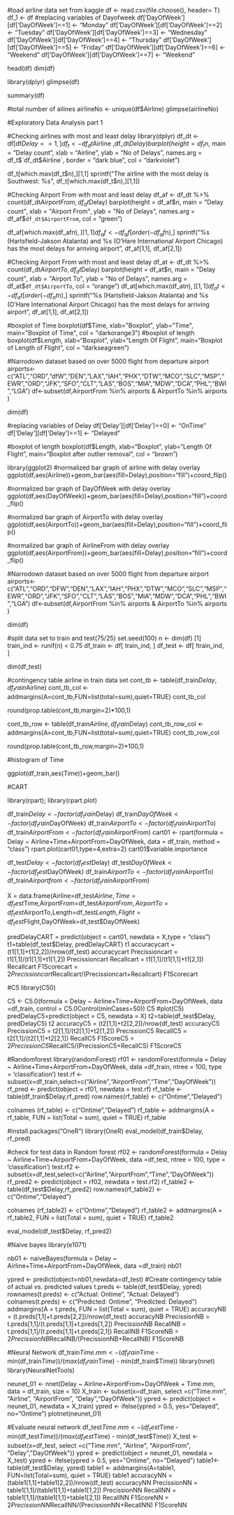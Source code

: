 #load airline data set from kaggle
df <- read.csv(file.choose(), header= T)
df_1 <- df
#replacing variables of Dayofweek
df['DayOfWeek'][df['DayOfWeek']==1] <- "Monday"
df['DayOfWeek'][df['DayOfWeek']==2] <- "Tuesday"
df['DayOfWeek'][df['DayOfWeek']==3] <- "Wednesday"
df['DayOfWeek'][df['DayOfWeek']==4] <- "Thursday"
df['DayOfWeek'][df['DayOfWeek']==5] <- "Friday"
df['DayOfWeek'][df['DayOfWeek']==6] <- "Weekend"
df['DayOfWeek'][df['DayOfWeek']==7] <- "Weekend"

head(df)
dim(df)

library(dplyr)
glimpse(df)

summary(df)

#total number of ailines
airlineNo <- unique(df$Airline)
glimpse(airlineNo)

#Exploratory Data Analysis part 1

#Checking airlines with most and least delay
library(dplyr)
df_dt <- df[df$Delay==1,]
df_t <- df_dt %>% count(df_dt$Airline ,df_dt$Delay)
barplot(height = df_t$n, 
        main = "Delay count", 
        xlab = "Airline", 
        ylab = "No of Delays", 
        names.arg = df_t$`df_dt$Airline`,
        border = "dark blue", col = "darkviolet")

df_t[which.max(df_t$n),][1,1]
sprintf("The airline with the most delay is Southwest: %s", df_t[which.max(df_t$n),][1,1])

#Checking Airport From with most and least delay
df_af <- df_dt %>% count(df_dt$AirportFrom ,df_dt$Delay)
barplot(height = df_af$n, 
        main = "Delay count", 
        xlab = "Airport From", 
        ylab = "No of Delays", 
        names.arg = df_af$`df_dt$AirportFrom`,  col = "green")

df_af[which.max(df_af$n),][1,1]
df_af <- df_af[order(-df_af$n),]
sprintf("%s (Hartsfield-Jakson Atalanta) and %s (O'Hare International Airport Chicago) has the most delays for arriving airport", df_af[1,1], df_af[2,1])


#Checking Airport From with most and least delay
df_at <- df_dt %>% count(df_dt$AirportTo ,df_dt$Delay)
barplot(height = df_at$n, 
        main = "Delay count", 
        xlab = "Airport To", 
        ylab = "No of Delays", 
        names.arg = df_at$`df_dt$AirportTo`,  col = "orange")
df_at[which.max(df_at$n),][1,1]
df_at <- df_at[order(-df_at$n),]
sprintf("%s (Hartsfield-Jakson Atalanta) and %s (O'Hare International Airport Chicago) has the most delays for arriving airport", df_at[1,1], df_at[2,1])

#boxplot of Time
boxplot(df$Time, xlab="Boxplot", ylab="Time", main="Boxplot of Time", col = "darkorange3")
#boxplot of length
boxplot(df$Length, xlab="Boxplot", ylab="Length Of Flight", main="Boxplot of Length of Flight", col = "darkseagreen")


#Narrodown dataset based on over 5000 flight from departure airport
airports<-c("ATL","ORD","dfW","DEN","LAX","IAH","PHX","DTW","MCO","SLC","MSP","EWR","ORD","JFK","SFO","CLT","LAS","BOS","MIA","MDW","DCA","PHL","BWI","LGA")
df<-subset(df,AirportFrom %in% airports & AirportTo %in% airports )

dim(df)

#replacing variables of Delay
df['Delay'][df['Delay']==0] <- "OnTime"
df['Delay'][df['Delay']==1] <- "Delayed"


#boxplot of length
boxplot(df$Length, xlab="Boxplot", ylab="Length Of Flight", main="Boxplot after outlier removal", col = "brown")


library(ggplot2)
#normalized bar graph of airline with delay overlay
ggplot(df,aes(Airline))+geom_bar(aes(fill=Delay),position="fill")+coord_flip()

#normalized bar graph of DayOfWeek with delay overlay
ggplot(df,aes(DayOfWeek))+geom_bar(aes(fill=Delay),position="fill")+coord_flip()

#normalized bar graph of AirportTo with delay overlay
ggplot(df,aes(AirportTo))+geom_bar(aes(fill=Delay),position="fill")+coord_flip()

#normalized bar graph of AirlineFrom with delay overlay
ggplot(df,aes(AirportFrom))+geom_bar(aes(fill=Delay),position="fill")+coord_flip()

#Narrodown dataset based on over 5000 flight from departure airport
airports<-c("ATL","ORD","DFW","DEN","LAX","IAH","PHX","DTW","MCO","SLC","MSP","EWR","ORD","JFK","SFO","CLT","LAS","BOS","MIA","MDW","DCA","PHL","BWI","LGA")
df<-subset(df,AirportFrom %in% airports & AirportTo %in% airports )

dim(df)

#split data set to train and test(75/25)
set.seed(100)
n <- dim(df) [1]
train_ind <- runif(n) < 0.75
df_train <- df[ train_ind, ]
df_test <- df[ !train_ind, ]

dim(df_test)

#contingency table airline in train data set
cont_tb <- table(df_train$Delay,df_train$Airline)
cont_tb_col <- addmargins(A=cont_tb,FUN=list(total=sum),quiet=TRUE)
cont_tb_col

round(prop.table(cont_tb,margin=2)*100,1)

cont_tb_row <- table(df_train$Airline,df_train$Delay)
cont_tb_row_col <- addmargins(A=cont_tb,FUN=list(total=sum),quiet=TRUE)
cont_tb_row_col

round(prop.table(cont_tb_row,margin=2)*100,1)


#histogram of Time

ggplot(df_train,aes(Time))+geom_bar()

#CART

library(rpart); library(rpart.plot)

df_train$Delay <- factor(df_train$Delay)
df_train$DayOfWeek <- factor(df_train$DayOfWeek)
df_train$AirportTo <- factor(df_train$AirportTo)
df_train$AirportFrom <- factor(df_train$AirportFrom)
cart01 <- rpart(formula = Delay ~ Airline+Time+AirportFrom+DayOfWeek, data = df_train, method = "class")
rpart.plot(cart01,type=4,extra=2)
cart01$variable.importance

df_test$Delay <- factor(df_test$Delay)
df_test$DayOfWeek <- factor(df_test$DayOfWeek)
df_train$AirportTo <- factor(df_train$AirportTo)
df_train$Airportfrom <- factor(df_train$AirportFrom)

X = data.frame(Airline=df_test$Airline,Time=df_test$Time,AirportFrom=df_test$AirportFrom,AirportTo=df_test$AirportTo,Length=df_test$Length,Flight=df_test$Flight,DayOfWeek=df_test$DayOfWeek)

predDelayCART = predict(object = cart01, newdata = X,type = "class")
t1=table(df_test$Delay, predDelayCART)
t1
accuracycart = (t1[1,1]+t1[2,2])/nrow(df_test)
accuracycart
Precissioncart = t1[1,1]/(t1[1,1]+t1[1,2])
Precissioncart
Recallcart = t1[1,1]/(t1[1,1]+t1[2,1])
Recallcart
F1Scorecart = 2*Precissioncart*Recallcart/(Precissioncart+Recallcart)
F1Scorecart

#C5
library(C50)

C5 <- C5.0(formula = Delay ~ Airline+Time+AirportFrom+DayOfWeek, data =df_train, control = C5.0Control(minCases=50))
C5
#plot(C5)
predDelayC5=predict(object = C5, newdata = X)
t2=table(df_test$Delay, predDelayC5)
t2
accuracyC5 = (t2[1,1]+t2[2,2])/nrow(df_test)
accuracyC5
PrecissionC5 = t2[1,1]/(t2[1,1]+t2[1,2])
PrecissionC5
RecallC5 = t2[1,1]/(t2[1,1]+t2[2,1])
RecallC5
F1ScoreC5 = 2*PrecissionC5*RecallC5/(PrecissionC5+RecallC5)
F1ScoreC5

#Randomforest
library(randomForest)
rf01 <- randomForest(formula = Delay ~ Airline+Time+AirportFrom+DayOfWeek, data =df_train, ntree = 100, type = 'classification')
test.rf <- subset(x=df_train,select=c("Airline","AirportFrom","Time","DayOfWeek"))
rf_pred <- predict(object = rf01, newdata = test.rf)
rf_table <- table(df_train$Delay,rf_pred)
row.names(rf_table) <- c("Ontime","Delayed")

colnames (rf_table) <- c("Ontime","Delayed")
rf_table <- addmargins(A = rf_table, FUN = list(Total = sum), quiet = TRUE)
rf_table

#install.packages("OneR")
library(OneR)
eval_model(df_train$Delay, rf_pred)

#check for test data in Random forest
rf02 <- randomForest(formula = Delay ~ Airline+Time+AirportFrom+DayOfWeek, data =df_test, ntree = 100,
                     type = 'classification')
test.rf2 <- subset(x=df_test,select=c("Airline","AirportFrom","Time","DayOfWeek"))
rf_pred2 <- predict(object = rf02, newdata = test.rf2)
rf_table2 <- table(df_test$Delay,rf_pred2)
row.names(rf_table2) <- c("Ontime","Delayed")

colnames (rf_table2) <- c("Ontime","Delayed")
rf_table2 <- addmargins(A = rf_table2, FUN = list(Total = sum), quiet = TRUE)
rf_table2

eval_model(df_test$Delay, rf_pred2)

#Naive bayes
library(e1071)

nb01 <- naiveBayes(formula = Delay ~ Airline+Time+AirportFrom+DayOfWeek, data =df_train)
nb01  

ypred <- predict(object=nb01,newdata=df_test)
#Create contingency table of actual vs. predicted values
t.preds <- table(df_test$Delay, ypred)
rownames(t.preds) <- c("Actual: Ontime", "Actual: Delayed")
colnames(t.preds) <- c("Predicted: Ontime", "Predicted: Delayed")
addmargins(A = t.preds, FUN = list(Total = sum), quiet = TRUE)
accuracyNB = (t.preds[1,1]+t.preds[2,2])/nrow(df_test)
accuracyNB
PrecissionNB = t.preds[1,1]/(t.preds[1,1]+t.preds[1,2])
PrecissionNB
RecallNB = t.preds[1,1]/(t.preds[1,1]+t.preds[2,1])
RecallNB
F1ScoreNB = 2*PrecissionNB*RecallNB/(PrecissionNB+RecallNB)
F1ScoreNB

#Neural Network
df_train$Time.mm <- (df_train$Time - min(df_train$Time)) /(max(df_train$Time) - min(df_train$Time))
library(nnet)
library(NeuralNetTools)

neunet_01 <- nnet(Delay ~ Airline+AirportFrom+DayOfWeek + Time.mm, data = df_train, size = 10)
X_train <- subset(x=df_train, select =c("Time.mm", "Airline", "AirportFrom", "Delay","DayOfWeek"))
ypred <- predict(object = neunet_01, newdata = X_train)
ypred <- ifelse(ypred > 0.5, yes="Delayed", no="Ontime")
plotnet(neunet_01)

#Evaluate neural network
df_test$Time.mm <- (df_test$Time - min(df_test$Time)) /(max(df_test$Time) - min(df_test$Time))
X_test <- subset(x=df_test, select =c("Time.mm", "Airline", "AirportFrom", "Delay","DayOfWeek"))
ypred <- predict(object = neunet_01, newdata = X_test)
ypred <- ifelse(ypred > 0.5, yes="Ontime", no="Delayed")
table1<-table(df_test$Delay, ypred)
table1 <- addmargins(A=table1, FUN=list(Total=sum), quiet = TRUE)
table1
accuracyNN = (table1[1,1]+table1[2,2])/nrow(df_test)
accuracyNN
PrecissionNN = table1[1,1]/(table1[1,1]+table1[1,2])
PrecissionNN
RecallNN = table1[1,1]/(table1[1,1]+table1[2,1])
RecallNN
F1ScoreNN = 2*PrecissionNN*RecallNN/(PrecissionNN+RecallNN)
F1ScoreNN



